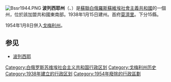 [[File:Bssr1944.PNG|thumb]]
'''波列西耶州'''（{{lang-be|Палеская вобласць}}、{{lang-ru|Полесская Область}}）是[[蘇聯|蘇聯]][[白俄羅斯蘇維埃社會主義共和國|白俄羅斯蘇維埃社會主義共和國]]的一個州，位於該加盟共和國東南部。1938年1月15日建州。首府[[莫濟里|莫濟里]]。下分15縣。

1954年1月8日併入[[戈梅利州|戈梅利州]]。

==参见==
* [[波列西耶|波列西耶]]

[[Category:白俄罗斯苏维埃社会主义共和国行政区划|Category:白俄罗斯苏维埃社会主义共和国行政区划]]
[[Category:戈梅利州历史|Category:戈梅利州历史]]
[[Category:1938年建立的行政区划|Category:1938年建立的行政区划]]
[[Category:1954年廢除的行政區劃|Category:1954年廢除的行政區劃]]